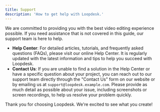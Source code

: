 ```yaml
---
title: Support
description: 'How to get help with Loopdesk.'
---
```


We are committed to providing you with the best video editing experience possible. If you need assistance that is not covered in this guide, our support team is here to help.

*   **Help Center**: For detailed articles, tutorials, and frequently asked questions (FAQs), please visit our online Help Center. It is regularly updated with the latest information and tips to help you succeed with Loopdesk.
*   **Contact Us**: If you are unable to find a solution in the Help Center or have a specific question about your project, you can reach out to our support team directly through the "Contact Us" form on our website or by emailing us at `support@loopdesk.example.com`. Please provide as much detail as possible about your issue, including screenshots or screen recordings, to help us resolve your problem quickly.

Thank you for choosing Loopdesk. We're excited to see what you create!
